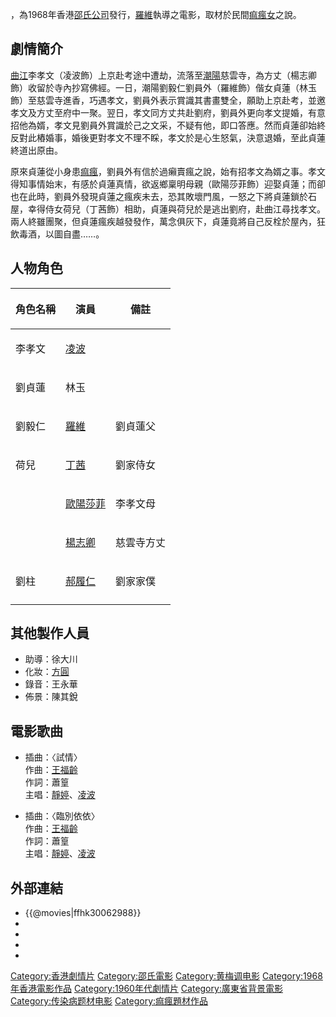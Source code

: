 {{Infobox Film
| name               = 金石情
| original_name      = ''{{lang|en|Forever and Ever}}''
| image              = Forever and Ever movie poster 1968.jpg  
| caption            = 
| director           = [[羅維|羅維]]
| producer           = [[邵逸夫|邵逸夫]]
| writer             = [[宋曉篁|宋曉篁]]
| starring           = [[凌波|凌波]] <br> [[林玉|林玉]]
| music              = [[王居仁|王居仁]]
| cinematography     = [[董紹良|董紹良]]
| editing            = [[姜興隆|姜興隆]]
| production_company = [[邵氏公司|邵氏兄弟（香港）有限公司]]
| distributor        = [[邵氏公司|邵氏兄弟（香港）有限公司]]
| released           = {{HKG-1959}}：{{film date|1968|1|20}}
| runtime            = 
| country            = {{英屬香港電影}}
| language           = 華語
| budget             = 
| gross              = 
| preceded_by        = 
| followed_by        = 
| website            = 
| amg_id             = 
| imdb_id            = tt0062988
}}

{{engname|《金石情》|''Forever and Ever''}}，為1968年香港[[邵氏公司|邵氏公司]]發行，[[羅維|羅維]]執導之電影，取材於民間[[痲瘋女|痲瘋女]]之說。

== 劇情簡介 ==

[[曲江區|曲江]]李孝文（凌波飾）上京赴考途中遭劫，流落至[[潮陽|潮陽]]慈雲寺，為方丈（楊志卿飾）收留於寺內抄寫佛經。一日，潮陽劉毅仁劉員外（羅維飾）偕女貞蓮（林玉飾）至慈雲寺進香，巧遇孝文，劉員外表示賞識其書畫雙全，願助上京赴考，並邀孝文及方丈至府中一聚。翌日，孝文同方丈共赴劉府，劉員外更向孝文提婚，有意招他為婿，孝文見劉員外賞識於己之文采，不疑有他，即口答應。然而貞蓮卻始終反對此樁婚事，婚後更對孝文不理不睬，孝文於是心生怒氣，決意退婚，至此貞蓮終道出原由。

原來貞蓮從小身患[[痲瘋|痲瘋]]，劉員外有信於過癩賣瘋之說，始有招孝文為婿之事。孝文得知事情始末，有感於貞蓮真情，欲返鄉稟明母親（歐陽莎菲飾）迎娶貞蓮；而卻也在此時，劉員外發現貞蓮之瘋疾未去，恐其敗壞門風，一怒之下將貞蓮鎖於石屋，幸得侍女荷兒（丁茜飾）相助，貞蓮與荷兒於是逃出劉府，赴曲江尋找孝文。兩人終雖團聚，但貞蓮瘋疾越發發作，萬念俱灰下，貞蓮竟將自己反栓於屋內，狂飲毒酒，以圖自盡……。

== 人物角色 ==
{| class="wikitable" 
|- 
! 角色名稱 || 演員 || 備註
|- 
| 李孝文 || [[凌波|凌波]] ||
|-
| 劉貞蓮 || 林玉 ||
|-
| 劉毅仁 || [[羅維|羅維]] || 劉貞蓮父
|-
| 荷兒 || [[丁茜|丁茜]] || 劉家侍女
|-
| || [[歐陽莎菲|歐陽莎菲]] || 李孝文母
|-
| || [[楊志卿|楊志卿]] || 慈雲寺方丈     
|-
| 劉柱 || [[郝履仁|郝履仁]] || 劉家家僕
|-
|}

== 其他製作人員 ==
*助導：徐大川
*化妝：[[方圓_(化妝師)|方圓]]
*錄音：王永華
*佈景：陳其銳 

== 電影歌曲 ==
*插曲：〈試情〉 <br> 作曲：[[王福齡|王福齡]] <br> 作詞：蕭篁 <br> 主唱：[[靜婷|靜婷]]、[[凌波|凌波]]

*插曲：〈臨別依依〉  <br> 作曲：[[王福齡|王福齡]] <br> 作詞：蕭篁 <br> 主唱：[[靜婷|靜婷]]、[[凌波|凌波]]

== 外部連結 ==
*{{@movies|ffhk30062988}}
*{{hkmdb title|4796}}
*{{Mtime|34581}}
*{{douban}}
*{{imdb title|0062988}}

[[Category:香港劇情片|Category:香港劇情片]]
[[Category:邵氏電影|Category:邵氏電影]]
[[Category:黄梅调电影|Category:黄梅调电影]]
[[Category:1968年香港電影作品|Category:1968年香港電影作品]]
[[Category:1960年代劇情片|Category:1960年代劇情片]]
[[Category:廣東省背景電影|Category:廣東省背景電影]]
[[Category:传染病题材电影|Category:传染病题材电影]]
[[Category:痲瘋題材作品|Category:痲瘋題材作品]]